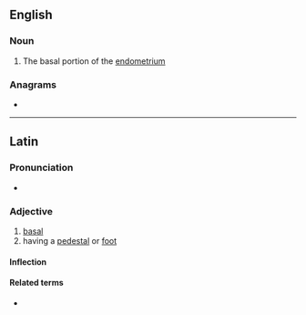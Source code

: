 ==English==

===Noun===
{{en-noun|basales}}

# The basal portion of the [[endometrium]]

===Anagrams===
* {{anagrams|en|Salibas}}

----

==Latin==

===Pronunciation===
* {{la-IPA|basalis}}

===Adjective===
{{la-adj-3rd-2E|basalis|basale}}

# [[basal]]
# having a [[pedestal]] or [[foot]]

====Inflection====
{{la-decl-3rd-2E|basal}}

====Related terms====
* {{l|la|basis}}